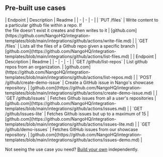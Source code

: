 
## Pre-built use cases

<AccordionGroup>


<Accordion title="Files">
| Endpoint | Description | Readme |
| - | - | - |
| `PUT /files` | Write content to a particular github file within a repo. If<br />the file doesn't exist it creates and then writes to it | [github.com](https://github.com/NangoHQ/integration-templates/blob/main/integrations/github/actions/write-file.md) |
| `GET /files` | Lists all the files of a Github repo given a specific branch | [github.com](https://github.com/NangoHQ/integration-templates/blob/main/integrations/github/actions/list-files.md) |
</Accordion>


<Accordion title="Others">
| Endpoint | Description | Readme |
| - | - | - |
| `GET /github/list-repos` | List github repos from an organization. | [github.com](https://github.com/NangoHQ/integration-templates/blob/main/integrations/github/actions/list-repos.md) |
| `POST /github/create-demo-issue` | Create a GitHub issue in Nango's showcase repository. | [github.com](https://github.com/NangoHQ/integration-templates/blob/main/integrations/github/actions/create-demo-issue.md) |
| `GET /github/issues` | Fetches Github issues from all a user's repositories | [github.com](https://github.com/NangoHQ/integration-templates/blob/main/integrations/github/actions/issues.md) |
| `GET /github/issues-lite` | Fetches Github issues but up to a maximum of 15 | [github.com](https://github.com/NangoHQ/integration-templates/blob/main/integrations/github/actions/issues-lite.md) |
| `GET /github/demo-issues` | Fetches GitHub issues from our showcase repository. | [github.com](https://github.com/NangoHQ/integration-templates/blob/main/integrations/github/actions/issues-demo.md) |
</Accordion>

</AccordionGroup>

<Tip>Not seeing the use case you need? [Build your own](https://nango.dev/slack) independently.</Tip>
